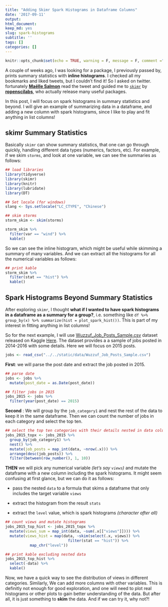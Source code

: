 ```yaml
---
title: "Adding Skimr Spark Histograms in Dataframe Columns"
date: '2017-09-11'
output:
html_document:
keep_md: yes
slug: spark-histograms
subtitle: ''
tags: []
categories: []
---
```


```r
knitr::opts_chunk$set(echo = TRUE, warning = F, message = F, comment ="")
```


A couple of weeks ago, I was looking for a package, I previously passed by, prints summary statistics with **inline histograms**. I checked all my bookmarks and liked tweets, but I couldn't find it! So I asked on twitter. fortunately **[Maëlle Salmon](https://twitter.com/ma_salmon)** read the tweet and guided me to [`skimr`](https://github.com/ropenscilabs/skimr) by **[ropenscilabs](https://github.com/ropenscilabs)**, who actually release many useful packages.

In this post, I will focus on spark histograms in summary statistics and beyond. I will give an example of summarizing data in a dataframe, and adding a new column with spark histograms, since I like to play and fit anything in list columns!


## skimr Summary Statistics

Basically `skimr` can show summary statistics, that one can go through quickly, handling different data types (numerics, factors, etc). For example, if we skim `storms`, and look at one variable,  we can see the summaries as follows:

```r
## load libraries
library(tidyverse)
library(skimr)
library(knitr)
library(lubridate)
library(DT)

## Set locale (for windows)
slang <- Sys.setlocale("LC_CTYPE", "Chinese")
```

```r
## skim storms
storm_skim <- skim(storms)

storm_skim %>% 
  filter(var == "wind") %>% 
  kable()
```

So we can see the inline histogram, which might be useful while skimming a summary of many variables. And we can extract all the histograms for all the numerical variables as follows:

```r
## print kable
storm_skim %>% 
  filter(stat == "hist") %>% 
  kable()
```



## Spark Histograms Beyond Summary Statistics 

After exploring `skimr`, I thought **what if I wanted to have spark histograms in a dataframe as a summary for a group?**, i.e. something like ` df %>% group_by(x) %>% summarize(hist = plot_spark_hist())`. This is part of my interest in fitting anything in list columns!

So for the next example, I will use [Wuzzuf_Job_Posts_Sample.csv](https://www.kaggle.com/WUZZUF/wuzzuf-job-posts/downloads/Wuzzuf_Job_Posts_Sample.csv) dataset released on Kaggle [Here](https://www.kaggle.com/WUZZUF/wuzzuf-job-posts). The dataset provides a a sample of jobs posted in 2014-2016 with some details. Here we will focus on 2015 posts.


```r
jobs <- read_csv("../../static/data/Wuzzuf_Job_Posts_Sample.csv")
```

**First**: we will parse the post date and extract the job posted in 2015.

```r
## parse date
jobs <- jobs %>% 
  mutate(post_date = as.Date(post_date)) 

## filter jobs in 2015
jobs_2015 <- jobs %>% 
  filter(year(post_date) == 2015) 
```

**Second** : We will group by the `job_category1` and nest the rest of the data to keep it in the same dataframe. Then we can count the number of jobs in each category and select the top ten.

```r
## select the top ten categories with their details nested in data column
jobs_2015_topx <- jobs_2015 %>% 
  group_by(job_category1) %>% 
  nest() %>% 
  mutate(job_posts = map_int(data, ~nrow(.x))) %>% 
  arrange(desc(job_posts)) %>% 
  filter(between(row_number(), 1, 10))
```

**THEN** we will pick any numerical variable *(let's say `views`)* and mutate the dataframe with a new column including the spark histograms. It might seem confusing at first glance, but we can do it as follows:

- pass the nested `data` to a formula that skims a dataframe that only includes the target variable `views`

- extract the histogram from the result `stats`

- extract the `level` value, which is spark histograms *(character after all)*

```r
## count views and mutate histograms
jobs_2015_top_hist <- jobs_2015_topx %>% 
  mutate(views_sum = map_int(data, ~sum(.x[["views"]]))) %>% 
  mutate(views_hist = map(data, ~skim(select(.x, views)) %>% 
                            filter(stat == "hist")) %>% 
           map_chr("level")) 

## print kable excluding nested data
jobs_2015_top_hist %>% 
  select(-data) %>% 
  kable()
```


Now, we have a quick way to see the distribution of views in different categories. Similarly, We can add more columns with other variables. This is definitly not enough for good exploration, and one will need to plot real histograms or other plots to gain better understanding of the data. But after all, it is just something to **skim** the data. And if we can try it, why not?!



